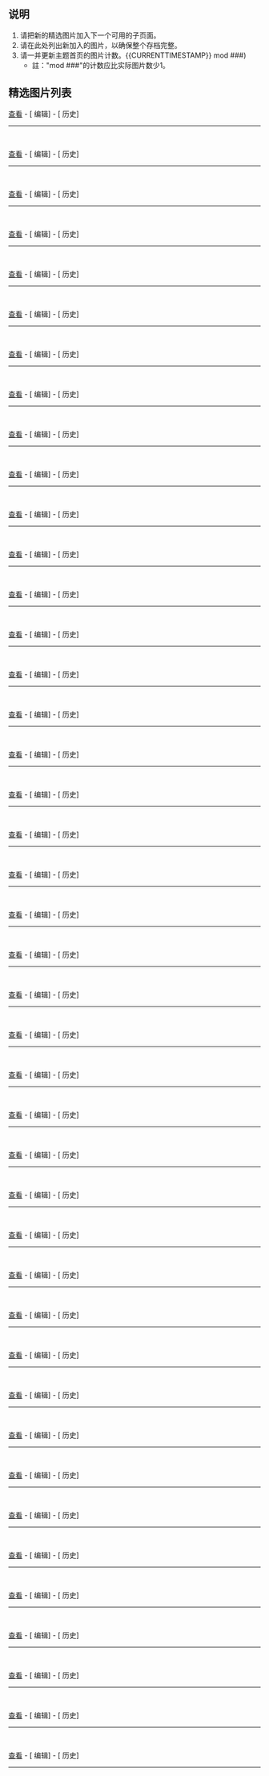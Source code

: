 == 说明 ==
#请把新的精选图片加入下一个可用的子页面。
#请在此处列出新加入的图片，以确保整个存档完整。
#请一并更新主题首页的图片计数。<nowiki>{{CURRENTTIMESTAMP}} mod ###)</nowiki>
#*註："mod ###"的计数应比实际图片数少1。

== 精选图片列表 ==
{{Portal:钱币学/特色图片/1}} <div style="clear: both"></div>[[Portal:钱币学/特色图片/1|查看]] - [{{fullurl:Portal:钱币学/特色图片/1|action=edit}} 编辑] - [{{fullurl:Portal:钱币学/特色图片/1|action=history}} 历史]<br/><hr/><br/>
{{Portal:钱币学/特色图片/2}} <div style="clear: both"></div>[[Portal:钱币学/特色图片/2|查看]] - [{{fullurl:Portal:钱币学/特色图片/2|action=edit}} 编辑] - [{{fullurl:Portal:钱币学/特色图片/2|action=history}} 历史]<br/><hr/><br/>
{{Portal:钱币学/特色图片/3}} <div style="clear: both"></div>[[Portal:钱币学/特色图片/3|查看]] - [{{fullurl:Portal:钱币学/特色图片/3|action=edit}} 编辑] - [{{fullurl:Portal:钱币学/特色图片/3|action=history}} 历史]<br/><hr/><br/>
{{Portal:钱币学/特色图片/4}} <div style="clear: both"></div>[[Portal:钱币学/特色图片/4|查看]] - [{{fullurl:Portal:钱币学/特色图片/4|action=edit}} 编辑] - [{{fullurl:Portal:钱币学/特色图片/4|action=history}} 历史]<br/><hr/><br/>
{{Portal:钱币学/特色图片/5}} <div style="clear: both"></div>[[Portal:钱币学/特色图片/5|查看]] - [{{fullurl:Portal:钱币学/特色图片/5|action=edit}} 编辑] - [{{fullurl:Portal:钱币学/特色图片/5|action=history}} 历史]<br/><hr/><br/>
{{Portal:钱币学/特色图片/6}} <div style="clear: both"></div>[[Portal:钱币学/特色图片/6|查看]] - [{{fullurl:Portal:钱币学/特色图片/6|action=edit}} 编辑] - [{{fullurl:Portal:钱币学/特色图片/6|action=history}} 历史]<br/><hr/><br/>
{{Portal:钱币学/特色图片/7}} <div style="clear: both"></div>[[Portal:钱币学/特色图片/7|查看]] - [{{fullurl:Portal:钱币学/特色图片/7|action=edit}} 编辑] - [{{fullurl:Portal:钱币学/特色图片/7|action=history}} 历史]<br/><hr/><br/>
{{Portal:钱币学/特色图片/8}} <div style="clear: both"></div>[[Portal:钱币学/特色图片/8|查看]] - [{{fullurl:Portal:钱币学/特色图片/8|action=edit}} 编辑] - [{{fullurl:Portal:钱币学/特色图片/8|action=history}} 历史]<br/><hr/><br/>
{{Portal:钱币学/特色图片/9}} <div style="clear: both"></div>[[Portal:钱币学/特色图片/9|查看]] - [{{fullurl:Portal:钱币学/特色图片/9|action=edit}} 编辑] - [{{fullurl:Portal:钱币学/特色图片/9|action=history}} 历史]<br/><hr/><br/>
{{Portal:钱币学/特色图片/10}} <div style="clear: both"></div>[[Portal:钱币学/特色图片/10|查看]] - [{{fullurl:Portal:钱币学/特色图片/10|action=edit}} 编辑] - [{{fullurl:Portal:钱币学/特色图片/10|action=history}} 历史]<br/><hr/><br/>
{{Portal:钱币学/特色图片/11}} <div style="clear: both"></div>[[Portal:钱币学/特色图片/11|查看]] - [{{fullurl:Portal:钱币学/特色图片/11|action=edit}} 编辑] - [{{fullurl:Portal:钱币学/特色图片/11|action=history}} 历史]<br/><hr/><br/>
{{Portal:钱币学/特色图片/12}} <div style="clear: both"></div>[[Portal:钱币学/特色图片/12|查看]] - [{{fullurl:Portal:钱币学/特色图片/12|action=edit}} 编辑] - [{{fullurl:Portal:钱币学/特色图片/12|action=history}} 历史]<br/><hr/><br/>
{{Portal:钱币学/特色图片/13}} <div style="clear: both"></div>[[Portal:钱币学/特色图片/13|查看]] - [{{fullurl:Portal:钱币学/特色图片/13|action=edit}} 编辑] - [{{fullurl:Portal:钱币学/特色图片/13|action=history}} 历史]<br/><hr/><br/>
{{Portal:钱币学/特色图片/14}} <div style="clear: both"></div>[[Portal:钱币学/特色图片/14|查看]] - [{{fullurl:Portal:钱币学/特色图片/14|action=edit}} 编辑] - [{{fullurl:Portal:钱币学/特色图片/14|action=history}} 历史]<br/><hr/><br/>
{{Portal:钱币学/特色图片/15}} <div style="clear: both"></div>[[Portal:钱币学/特色图片/15|查看]] - [{{fullurl:Portal:钱币学/特色图片/15|action=edit}} 编辑] - [{{fullurl:Portal:钱币学/特色图片/15|action=history}} 历史]<br/><hr/><br/>
{{Portal:钱币学/特色图片/16}} <div style="clear: both"></div>[[Portal:钱币学/特色图片/16|查看]] - [{{fullurl:Portal:钱币学/特色图片/16|action=edit}} 编辑] - [{{fullurl:Portal:钱币学/特色图片/16|action=history}} 历史]<br/><hr/><br/>
{{Portal:钱币学/特色图片/17}} <div style="clear: both"></div>[[Portal:钱币学/特色图片/17|查看]] - [{{fullurl:Portal:钱币学/特色图片/17|action=edit}} 编辑] - [{{fullurl:Portal:钱币学/特色图片/17|action=history}} 历史]<br/><hr/><br/>
{{Portal:钱币学/特色图片/18}} <div style="clear: both"></div>[[Portal:钱币学/特色图片/18|查看]] - [{{fullurl:Portal:钱币学/特色图片/18|action=edit}} 编辑] - [{{fullurl:Portal:钱币学/特色图片/18|action=history}} 历史]<br/><hr/><br/>
{{Portal:钱币学/特色图片/19}} <div style="clear: both"></div>[[Portal:钱币学/特色图片/19|查看]] - [{{fullurl:Portal:钱币学/特色图片/19|action=edit}} 编辑] - [{{fullurl:Portal:钱币学/特色图片/19|action=history}} 历史]<br/><hr/><br/>
{{Portal:钱币学/特色图片/20}} <div style="clear: both"></div>[[Portal:钱币学/特色图片/20|查看]] - [{{fullurl:Portal:钱币学/特色图片/20|action=edit}} 编辑] - [{{fullurl:Portal:钱币学/特色图片/20|action=history}} 历史]<br/><hr/><br/>
{{Portal:钱币学/特色图片/21}} <div style="clear: both"></div>[[Portal:钱币学/特色图片/21|查看]] - [{{fullurl:Portal:钱币学/特色图片/21|action=edit}} 编辑] - [{{fullurl:Portal:钱币学/特色图片/21|action=history}} 历史]<br/><hr/><br/>
{{Portal:钱币学/特色图片/22}} <div style="clear: both"></div>[[Portal:钱币学/特色图片/22|查看]] - [{{fullurl:Portal:钱币学/特色图片/22|action=edit}} 编辑] - [{{fullurl:Portal:钱币学/特色图片/22|action=history}} 历史]<br/><hr/><br/>
{{Portal:钱币学/特色图片/23}} <div style="clear: both"></div>[[Portal:钱币学/特色图片/23|查看]] - [{{fullurl:Portal:钱币学/特色图片/23|action=edit}} 编辑] - [{{fullurl:Portal:钱币学/特色图片/23|action=history}} 历史]<br/><hr/><br/>
{{Portal:钱币学/特色图片/24}} <div style="clear: both"></div>[[Portal:钱币学/特色图片/24|查看]] - [{{fullurl:Portal:钱币学/特色图片/24|action=edit}} 编辑] - [{{fullurl:Portal:钱币学/特色图片/24|action=history}} 历史]<br/><hr/><br/>
{{Portal:钱币学/特色图片/25}} <div style="clear: both"></div>[[Portal:钱币学/特色图片/25|查看]] - [{{fullurl:Portal:钱币学/特色图片/25|action=edit}} 编辑] - [{{fullurl:Portal:钱币学/特色图片/25|action=history}} 历史]<br/><hr/><br/>
{{Portal:钱币学/特色图片/26}} <div style="clear: both"></div>[[Portal:钱币学/特色图片/26|查看]] - [{{fullurl:Portal:钱币学/特色图片/26|action=edit}} 编辑] - [{{fullurl:Portal:钱币学/特色图片/26|action=history}} 历史]<br/><hr/><br/>
{{Portal:钱币学/特色图片/27}} <div style="clear: both"></div>[[Portal:钱币学/特色图片/27|查看]] - [{{fullurl:Portal:钱币学/特色图片/27|action=edit}} 编辑] - [{{fullurl:Portal:钱币学/特色图片/27|action=history}} 历史]<br/><hr/><br/>
{{Portal:钱币学/特色图片/28}} <div style="clear: both"></div>[[Portal:钱币学/特色图片/28|查看]] - [{{fullurl:Portal:钱币学/特色图片/28|action=edit}} 编辑] - [{{fullurl:Portal:钱币学/特色图片/28|action=history}} 历史]<br/><hr/><br/>
{{Portal:钱币学/特色图片/29}} <div style="clear: both"></div>[[Portal:钱币学/特色图片/29|查看]] - [{{fullurl:Portal:钱币学/特色图片/29|action=edit}} 编辑] - [{{fullurl:Portal:钱币学/特色图片/29|action=history}} 历史]<br/><hr/><br/>
{{Portal:钱币学/特色图片/30}} <div style="clear: both"></div>[[Portal:钱币学/特色图片/30|查看]] - [{{fullurl:Portal:钱币学/特色图片/30|action=edit}} 编辑] - [{{fullurl:Portal:钱币学/特色图片/30|action=history}} 历史]<br/><hr/><br/>
{{Portal:钱币学/特色图片/31}} <div style="clear: both"></div>[[Portal:钱币学/特色图片/31|查看]] - [{{fullurl:Portal:钱币学/特色图片/31|action=edit}} 编辑] - [{{fullurl:Portal:钱币学/特色图片/31|action=history}} 历史]<br/><hr/><br/>
{{Portal:钱币学/特色图片/32}} <div style="clear: both"></div>[[Portal:钱币学/特色图片/32|查看]] - [{{fullurl:Portal:钱币学/特色图片/32|action=edit}} 编辑] - [{{fullurl:Portal:钱币学/特色图片/32|action=history}} 历史]<br/><hr/><br/>
{{Portal:钱币学/特色图片/33}} <div style="clear: both"></div>[[Portal:钱币学/特色图片/33|查看]] - [{{fullurl:Portal:钱币学/特色图片/33|action=edit}} 编辑] - [{{fullurl:Portal:钱币学/特色图片/33|action=history}} 历史]<br/><hr/><br/>
{{Portal:钱币学/特色图片/34}} <div style="clear: both"></div>[[Portal:钱币学/特色图片/34|查看]] - [{{fullurl:Portal:钱币学/特色图片/34|action=edit}} 编辑] - [{{fullurl:Portal:钱币学/特色图片/34|action=history}} 历史]<br/><hr/><br/>
{{Portal:钱币学/特色图片/35}} <div style="clear: both"></div>[[Portal:钱币学/特色图片/35|查看]] - [{{fullurl:Portal:钱币学/特色图片/35|action=edit}} 编辑] - [{{fullurl:Portal:钱币学/特色图片/35|action=history}} 历史]<br/><hr/><br/>
{{Portal:钱币学/特色图片/36}} <div style="clear: both"></div>[[Portal:钱币学/特色图片/36|查看]] - [{{fullurl:Portal:钱币学/特色图片/36|action=edit}} 编辑] - [{{fullurl:Portal:钱币学/特色图片/36|action=history}} 历史]<br/><hr/><br/>
{{Portal:钱币学/特色图片/37}} <div style="clear: both"></div>[[Portal:钱币学/特色图片/37|查看]] - [{{fullurl:Portal:钱币学/特色图片/37|action=edit}} 编辑] - [{{fullurl:Portal:钱币学/特色图片/37|action=history}} 历史]<br/><hr/><br/>
{{Portal:钱币学/特色图片/38}} <div style="clear: both"></div>[[Portal:钱币学/特色图片/38|查看]] - [{{fullurl:Portal:钱币学/特色图片/38|action=edit}} 编辑] - [{{fullurl:Portal:钱币学/特色图片/38|action=history}} 历史]<br/><hr/><br/>
{{Portal:钱币学/特色图片/39}} <div style="clear: both"></div>[[Portal:钱币学/特色图片/39|查看]] - [{{fullurl:Portal:钱币学/特色图片/39|action=edit}} 编辑] - [{{fullurl:Portal:钱币学/特色图片/39|action=history}} 历史]<br/><hr/><br/>
{{Portal:钱币学/特色图片/40}} <div style="clear: both"></div>[[Portal:钱币学/特色图片/40|查看]] - [{{fullurl:Portal:钱币学/特色图片/40|action=edit}} 编辑] - [{{fullurl:Portal:钱币学/特色图片/40|action=history}} 历史]<br/><hr/><br/>
{{Portal:钱币学/特色图片/41}} <div style="clear: both"></div>[[Portal:钱币学/特色图片/41|查看]] - [{{fullurl:Portal:钱币学/特色图片/41|action=edit}} 编辑] - [{{fullurl:Portal:钱币学/特色图片/41|action=history}} 历史]<br/><hr/><br/>
{{Portal:钱币学/特色图片/42}} <div style="clear: both"></div>[[Portal:钱币学/特色图片/42|查看]] - [{{fullurl:Portal:钱币学/特色图片/42|action=edit}} 编辑] - [{{fullurl:Portal:钱币学/特色图片/42|action=history}} 历史]<br/><hr/><br/>